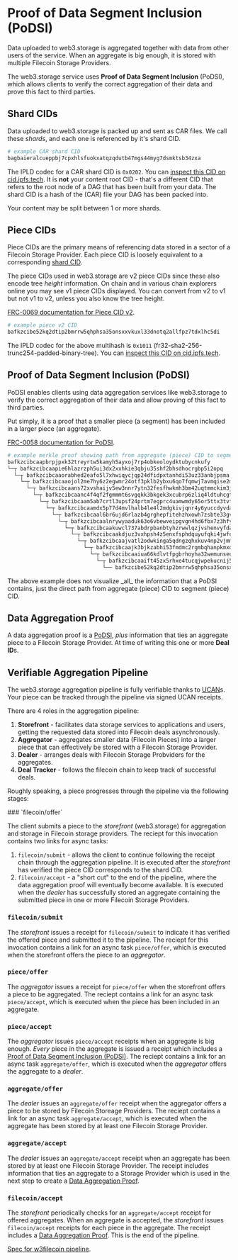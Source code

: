 
# Proof of Data Segment Inclusion (PoDSI)

Data uploaded to web3.storage is aggregated together with data from other users of the service. When an aggregate is big enough, it is stored with multiple Filecoin Storage Providers.

The web3.storage service uses **Proof of Data Segment Inclusion** (PoDSI), which allows clients to verify the correct aggregation of their data and prove this fact to third parties.

## Shard CIDs

Data uploaded to web3.storage is packed up and sent as CAR files. We call these _shards_, and each one is referenced by it's shard CID.

```sh
# example CAR shard CID
bagbaieralcueppbj7cpxhlsfuokxatqzqdutb47mgs44myg7dsmktsb34zxa
```

The IPLD codec for a CAR shard CID is `0x0202`. You can [inspect this CID on cid.ipfs.tech](https://cid.ipfs.tech/#bagbaieralcueppbj7cpxhlsfuokxatqzqdutb47mgs44myg7dsmktsb34zxa). It is **not** your content root CID - that's a different CID that refers to the root node of a DAG that has been built from your data. The shard CID is a hash of the (CAR) file your DAG has been packed into.

<Callout type="info">
  Your content may be split between 1 or more shards.
</Callout>

## Piece CIDs

Piece CIDs are the primary means of referencing data stored in a sector of a Filecoin Storage Provider. Each piece CID is loosely equivalent to a corresponding [shard CID](#shard-cids).

The piece CIDs used in web3.storage are v2 piece CIDs since these also encode tree _height_ information. On chain and in various chain explorers online you may see v1 piece CIDs displayed. You can convert from v2 to v1 but not v1 to v2, unless you also know the tree height.

[FRC-0069 documentation for Piece CID v2](https://github.com/filecoin-project/FIPs/blob/master/FRCs/frc-0069.md).

```sh
# example piece v2 CID
bafkzcibe52kq2dtip2bmrrw5qhphsa35onsxxvkuxl33dnotq2allfpz7tdxlhc5di
```

The IPLD codec for the above multihash is `0x1011` (fr32-sha2-256-trunc254-padded-binary-tree). You can [inspect this CID on cid.ipfs.tech](https://cid.ipfs.tech/#bafkzcibe52kq2dtip2bmrrw5qhphsa35onsxxvkuxl33dnotq2allfpz7tdxlhc5di).

## Proof of Data Segment Inclusion (PoDSI)

PoDSI enables clients using data aggregation services like web3.storage to verify the correct aggregation of their data and allow proving of this fact to third parties.

Put simply, it is a proof that a smaller piece (a segment) has been included in a larger piece (an aggregate).

[FRC-0058 documentation for PoDSI](https://github.com/filecoin-project/FIPs/blob/master/FRCs/frc-0058.md).

```sh
# example merkle proof showing path from aggregate (piece) CID to segment (piece) CID
bafkzcibcaapbrpjpxk32treyrtw5kamyh5ayxoj7rp4obkeoloydktubycnkufy
└─┬ bafkzcibcaapie6hlazrzph5ui3dx2xxhkie3qbju35shf2bhsdhocrgbp5i2opq
  └─┬ bafkzcibcaaorabhed2eafo5l7xhwiqycjqp24dfidpxtanhdi53uz33anbjpsma
    └─┬ bafkzcibcaaojol2me7hy6z2egwmr24otf3pklb2ybxu6qo7fqmwj7avmqise2mi
      └─┬ bafkzcibcaans72xvshaijv5ew3nnr7ytn32fesfhwkmh3bm42uqtmmckim3jcdy
        └─┬ bafkzcibcaanc4f4qf2fgmmmt6svgqkk3bkgek3xcubrp6zliq4ldtuhcgt3lcmi
          └─┬ bafkzcibcaam5ab7crtl3upsf24prtm7egprc4uamwmdy65or5ttx3tvtiipfypi
            └─┬ bafkzcibcaamdx5p77d4mvlhalb4le4l2mdgkivjqnr4y6yuccdyvda72wctwmoy
              └─┬ bafkzcibcaal6br6ujd6rlazb4grghepfitehzhxowh7zsbte33gvvcvzetnuuaa
                └─┬ bafkzcibcaalnrywyaaduk63o6vbewveipgvgn4hd6fbx7z3hfyrcxiakj2bzefa
                  └─┬ bafkzcibcaakuwcl737abdrpbanbtyhzrwwlqzjvshenvyfda5d66zbnkyuf5cey
                    └─┬ bafkzcibcaakdjuz3vxhpsh4z5enxfsphdquyufqki4jwfq6xwmpmzyzzvkzicfi
                      └─┬ bafkzcibcaajvatl2odwkinga5qdngzqhxkuv4np2vjmm2yzia6el3zktd2lc6ki
                        └─┬ bafkzcibcaajk3bjkzabhi53fmdmc2rgmbqhanpkmxoqrg6nvd4lmomu4klvc2lq
                          └─┬ bafkzcibcaaiua66kdlvtfpgbrhoyha32wemunseubsszahixj2io2zjvthxxypq
                            └─┬ bafkzcibcaaift45zx5rhxe4tucqjwpekucnij54onv4n52njju4zg7e2insaiea
                              └── bafkzcibe52kq2dtip2bmrrw5qhphsa35onsxxvkuxl33dnotq2allfpz7tdxlhc5di
```

<Callout type="info">
The above example does not visualize _all_ the information that a PoDSI contains, just the direct path from aggregate (piece) CID to segment (piece) CID.
</Callout>

## Data Aggregation Proof

A data aggregation proof is a [PoDSI](#proof-of-data-segment-inclusion-podsi), _plus_ information that ties an aggregate piece to a Filecoin Storage Provider. At time of writing this one or more **Deal ID**s.

## Verifiable Aggregation Pipeline

The web3.storage aggregation pipeline is fully verifiable thanks to [UCAN](/docs/concepts/ucans-and-web3storage)s. Your piece can be tracked through the pipeline via signed UCAN receipts.

There are 4 roles in the aggregation pipeline:

1. **Storefront** - facilitates data storage services to applications and users, getting the requested data stored into Filecoin deals asynchronously.
1. **Aggregator** - aggregates smaller data (Filecoin Pieces) into a larger piece that can effectively be stored with a Filecoin Storage Provider.
1. **Dealer** - arranges deals with Filecoin Storage Probviders for the aggregates.
1. **Deal Tracker** - follows the filecoin chain to keep track of successful deals.

Roughly speaking, a piece progresses through the pipeline via the following stages:

<Steps>
### `filecoin/offer`

The client submits a piece to the _storefront_ (web3.storage) for aggregation and storage in Filecoin storage providers. The reciept for this invocation contains two links for async tasks:

1. `filecoin/submit` - allows the client to continue following the receipt chain through the aggregation pipeline. It is executed after the _storefront_ has verified the piece CID corresponds to the shard CID.
1. `filecoin/accept` - a "short cut" to the end of the pipeline, where the data aggregation proof will eventually become available. It is executed when the _dealer_ has successfully stored an aggregate containing the submitted piece in one or more Filecoin Storage Providers.
 
### `filecoin/submit`
 
The _storefront_ issues a receipt for `filecoin/submit` to indicate it has verified the offered piece and submitted it to the pipeline. The reciept for this invocation contains a link for an async task `piece/offer`, which is executed when the storefront offers the piece to an _aggregator_.

### `piece/offer`

The _aggregator_ issues a receipt for `piece/offer` when the storefront offers a piece to be aggregated. The reciept contains a link for an async task `piece/accept`, which is executed when the piece has been included in an aggregate.

### `piece/accept`

The _aggregator_ issues `piece/accept` receipts when an aggregate is big enough. _Every_ piece in the aggregate is issued a receipt which includes a [Proof of Data Segment Inclusion (PoDSI)](#proof-of-data-segment-inclusion-podsi). The reciept contains a link for an async task `aggregate/offer`, which is executed when the _aggregator_ offers the aggregate to a _dealer_.

### `aggregate/offer`

The _dealer_ issues an `aggregate/offer` receipt when the aggregator offers a piece to be stored by Filecoin Storeage Providers. The reciept contains a link for an async task `aggregate/accept`, which is executed when the aggregate has been stored by at least one Filecoin Storage Provider.

### `aggregate/accept`

The _dealer_ issues an `aggregate/accept` receipt when an aggregate has been stored by at least one Filecoin Storage Provider. The receipt includes information that ties an aggregate to a Storage Provider which is used in the next step to create a [Data Aggregation Proof](#data-aggregation-proof).

### `filecoin/accept`

The _storefront_ periodically checks for an `aggregate/accept` receipt for offered aggregates. When an aggregate is accepted, the _storefront_ issues `filecoin/accept` receipts for each piece in the aggregate. The receipt includes a [Data Aggregation Proof](#data-aggregation-proof). This is the end of the pipeline.

</Steps>

[Spec for w3filecoin pipeline](https://github.com/web3-storage/specs/blob/main/w3-filecoin.md).

